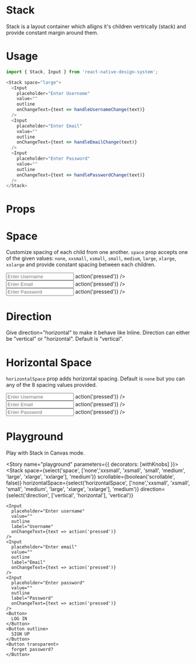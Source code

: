
<Meta title="Stack" component={Stack} />

# Stack
Stack is a layout container which alligns it's children vertrically (stack) and provide constant margin around them.

# Usage
```js
import { Stack, Input } from 'react-native-design-system';

<Stack space="large">
  <Input
    placeholder="Enter Username"
    value=""
    outline
    onChangeText={text => handleUsernameChange(text)}
  />
  <Input
    placeholder="Enter Email"
    value=""
    outline
    onChangeText={text => handleEmailChange(text)}
  />
  <Input
    placeholder="Enter Password"
    value=""
    outline
    onChangeText={text => handlePasswordChange(text)}
  />
</Stack>
```

# Props
<Props of={Stack} />

# Space
Customize spacing of each child from one another. `space` prop accepts one of the given values: `none`, `xxsmall`, `xsmall`, `small`, `medium`, `large`, `xlarge`, `xxlarge` and provide constant spacing between each children.

<Preview>
  <Story name="space">
      <Stack space="large">
        <Input
          placeholder="Enter Username"
          value=""
          outline
          onChangeText={text => action('pressed')}
        />
        <Input
          placeholder="Enter Email"
          value=""
          outline
          onChangeText={text => action('pressed')}
        />
        <Input
          placeholder="Enter Password"
          value=""
          outline
          onChangeText={text => action('pressed')}
        />
      </Stack>
  </Story>
</Preview>

# Direction
Give direction="horizontal" to make it behave like Inline. Direction can either be "vertical" or "horizontal". Default is "vertical".

# Horizontal Space
`horizontalSpace` prop adds horizontal spacing. Default is `none` but you can any of the 8 spacing values provided.

<Preview>
  <Story name="horizontalSpace">
      <Stack space="large" horizontalSpace="xxlarge">
        <Input
          placeholder="Enter Username"
          value=""
          outline
          onChangeText={text => action('pressed')}
        />
        <Input
          placeholder="Enter Email"
          value=""
          outline
          onChangeText={text => action('pressed')}
        />
        <Input
          placeholder="Enter Password"
          value=""
          outline
          onChangeText={text => action('pressed')}
        />
      </Stack>
  </Story>
</Preview>

# Playground
Play with Stack in Canvas mode.

<Story name="playground" parameters={{ decorators: [withKnobs] }}>
 <Stack
  space={select('space', ['none','xxsmall', 'xsmall', 'small', 'medium', 'large', 'xlarge', 'xxlarge'], 'medium')}
  scrollable={boolean('scrollable', false)}
  horizontalSpace={select('horizontalSpace', ['none','xxsmall', 'xsmall', 'small', 'medium', 'large', 'xlarge', 'xxlarge'], 'medium')}
  direction={select('direction', ['vertical', 'horizontal'], 'vertical')}
  >
    <Input
      placeholder="Enter username"
      value=""
      outline
      label="Username"
      onChangeText={text => action('pressed')}
    />
    <Input
      placeholder="Enter email"
      value=""
      outline
      label="Email"
      onChangeText={text => action('pressed')}
    />
    <Input
      placeholder="Enter password"
      value=""
      outline
      label="Password"
      onChangeText={text => action('pressed')}
    />
    <Button>
      LOG IN
    </Button>
    <Button outline>
      SIGN UP
    </Button>
    <Button transparent>
      forget password?
    </Button>
  </Stack>
</Story>